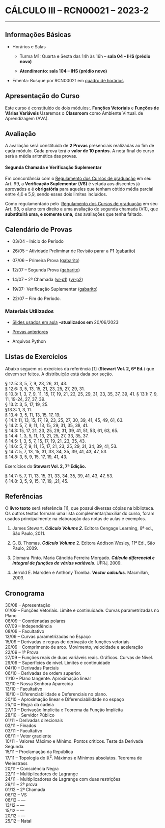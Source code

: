 # CÁLCULO III -- RCN00021 --  2023-2

---

## Informações Básicas

-   Horários e Salas

    -   Turma M1: Quarta e Sexta das 14h às 16h -- **sala 04 -- IHS (prédio novo)**

    -   **Atendimento: sala 104 -- IHS (prédio novo)**

-   Ementa: Busque por RCN00021 em [quadro de horários](https://app.uff.br/graduacao/quadrodehorarios/)



## Apresentação do Curso

Este curso é constituído de dois módulos:. **Funções Vetoriais** e **Funções de Várias Variáveis** Usaremos o **Classroom** como Ambiente Virtual. de Aprendizagem (AVA).

## Avaliação

A avaliação será constituída de **2 Provas** presenciais realizadas ao fim de cada módulo. Cada prova terá o **valor de 10 pontos.** A nota final do curso será a média aritmética das provas.

#### Segunda Chamada e Verificação Suplementar

Em concordância com o [Regulamento dos Cursos de graduação](http://www.uff.br/sites/default/files/001-2015_regulamento_do_curso_de_graduacao_0.pdf) em seu Art. 99, a **Verificação Suplementar (VS)** é vetada aos discentes já aprovados e é **obrigatória** para aqueles que tenham obtido média parcial entre 4,0 e 5,9, sendo esses dois limites incluídos.

Como regulamentado pelo  [Regulamento dos Cursos de graduação](http://www.uff.br/sites/default/files/001-2015_regulamento_do_curso_de_graduacao_0.pdf) em seu Art. 98, o aluno tem direito a uma avaliação de segunda chamada (VR), que **substituirá uma, e somente uma,** das avaliações que tenha faltado.

## Calendário de Provas

-   03/04 -- Início do Período

-   26/05 -- Atividade Preliminar de Revisão parar a P1 ([gabarito](https://drive.google.com/file/d/1XLmiD3QZQ6fNsupZuv71TYSVMw9c2-qP/view?usp=share_link))

-   07/06 -- Primeira Prova ([gabarito](http://www.professores.uff.br/reginaldodr/wp-content/uploads/sites/135/2023/06/p1_c3_2023-1.pdf))

-   12/07 -- Segunda Prova ([gabarito](https://www.professores.uff.br/reginaldodr/wp-content/uploads/sites/135/2023/07/p2_c3_2023-1.pdf))

-   14/07 -- 2ª Chamada ([vr-p1](http://www.professores.uff.br/reginaldodr/wp-content/uploads/sites/135/2023/07/vr-p1_c3_2023-1.pdf)) ([vr-p2](https://www.professores.uff.br/reginaldodr/wp-content/uploads/sites/135/2023/07/vr-p2_c3_2023-1-1.pdf))

-   19/07- Verificação Suplementar ([gabarito](http://www.professores.uff.br/reginaldodr/wp-content/uploads/sites/135/2023/07/vs-p2_c3_2023-1.pdf))

-   22/07 -- Fim do Período.

### Materiais Utilizados

-   [Slides usados em aula](https://mega.nz/file/2dU01ZyR#5G0-LRC_zp37yoplYxcxpLBiW37ZD7tDfqhlIAej1iM) --**atualizados em** 20/06/2023

-   [Provas anteriores](https://drive.google.com/drive/folders/1JT4CFUIdg31PBe1TZu1fBDzTIOp4-Ypr?usp=share_link)

-   Arquivos Python

## Listas de Exercícios

Abaixo seguem os execícios da referência \[1\] (**Stewart Vol. 2, 6ª Ed.**) que devem ser feitos. A distribuição está dada por seção.

§ 12.5: 3, 5, 7, 9, 23, 26, 31, 43.\
§ 12.6: 3, 5, 13, 15, 21, 23, 25, 27, 29, 31.\
§ 10.3: 1, 3, 7, 9, 11, 15, 17, 19, 21, 23, 25, 29, 31, 33, 35, 37, 39, 41.
§ 13.1: 7, 9, 11, 19-24, 27, 37, 39.\
§ 13.2: 3, 5, 17, 19, 25.\
§13.3: 1, 3, 11.\
§ 13.4: 3, 5, 11, 13, 15, 17, 19.\
§ 14.1: 11, 13, 15, 17, 19, 23, 25, 27, 30, 39, 41, 45, 49, 61, 63.\
§ 14.2: 5, 7, 9, 11, 13, 15, 29, 31, 35, 39, 41.\
§ 14.3: 15, 17, 21, 23, 25, 29, 31, 39, 41, 51, 53, 61, 63, 65.\
§ 14.4: 1, 3, 5, 11, 13, 21, 25, 27, 33, 35, 37.\
§ 14.5: 1, 3, 5, 7, 15, 17, 19, 21, 23, 35, 43.\
§ 14.6: 5, 7, 9, 11, 15, 17, 21, 23, 25, 29, 31, 34, 39, 41, 53.\
§ 14.7: 5, 7, 13, 15, 31, 33, 34, 35, 39, 41, 43, 47, 53.\
§ 14.8: 3, 5, 9, 15, 17, 19, 41, 43.

Exercícios do **Stewart Vol. 2, 7ª Edição.**

§ 14.7: 5, 7, 11, 13, 15, 31, 33, 34, 35, 39, 41, 43, 47, 53.\
§ 14.8: 3, 5, 9, 15, 17, 19, ,21, 45.

## Referências

O **livro texto** será referência \[1\], que possui diversas cópias na biblioteca. Os outros textos formam uma lista complementar/auxiliar do curso, foram usados principalmente na elaboração das notas de aulas e exemplos.

1.  James Stewart. ***Cálculo Volume 2.*** Editora Cengage Learning, 6ª ed., São Paulo, 2011.

2.  G. B. Thomas. ***Cálculo Volume*** 2. Editora Addison Wesley, 11ª Ed., São Paulo, 2009.

3.  Diomara Pinto. Maria Cândida Ferreira Morgado. ***Cálculo diferencial e integral de funções de várias variáveis***. UFRJ, 2009.

4.  Jerrold E. Marsden e Anthony Tromba. ***Vector calculus***. Macmillan, 2003.

## Cronograma

30/08  --  Apresentação \
01/09  --  Funções Vetoriais. Limite e continuidade. Curvas parametrizadas no Plano \
06/09  --  Coordenadas polares \
07/09  --  Independência \
08/09  --  Facultativo \
13/09  --  Curvas parametrizadas no Espaço \
15/09  --  Derivadas e regras de derivação de funções vetoriais \
20/09  --  Comprimento de arco. Movimento, velocidade e aceleração \
22/09  --  1ª Prova \
27/09  --  Funções reais de duas variáveis reais. Gráficos. Curvas de Nível. \
29/09  --  Superfícies de nível. Limites e continuidade \
04/10  --  Derivadas Parciais \
06/10  --  Derivadas de ordem superior. \
11/10  --  Plano tangente. Aproximação linear \
12/10  --  Nossa Senhora Aparecida \
13/10  --  Facultativo \
18/10  --  Diferenciabilidade e Deferenciais no plano. \
20/10  --  Aproximação linear e Diferenciabilidade no espaço \
25/10  --  Regra da cadeia \
27/10  --  Derivação Implícita e Teorema da Função Implícita \
28/10  --  Servidor Público \
01/11  --  Derivadas direcionais \
02/11  --  Finados \
03/11  --  Facultativo \
08/11  --  Vetor gradiente \
10/11  --  Valores Máximo e Mínimo. Pontos críticos. Teste da Derivada Segunda. \
15/11  --  Proclamação da República \
17/11  --  Topologia do $\mathbb{R}^2$. Máximos e Mínimos absolutos. Teorema de Weiestrass \
20/11  --  Consciência Negra \
22/11  --  Multiplicadores de Lagrange \
24/11  --  Multiplicadores de Lagrange com duas restrições \
29/11  --  2ª prova \
01/12  --  2ª Chamada \
06/12  --  VS \
08/12  --  --- \
13/12  --  --- \
15/12  --  --- \
20/12  --  --- \
25/12  --  Natal \


